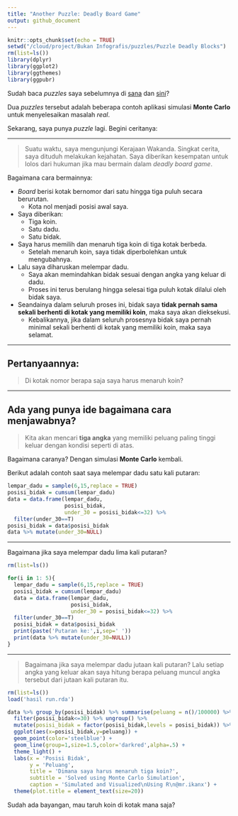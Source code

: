 ```yaml
---
title: "Another Puzzle: Deadly Board Game"
output: github_document
---
```


```r
knitr::opts_chunk$set(echo = TRUE)
setwd("/cloud/project/Bukan Infografis/puzzles/Puzzle Deadly Blocks")
rm(list=ls())
library(dplyr)
library(ggplot2)
library(ggthemes)
library(ggpubr)
```

Sudah baca _puzzles_ saya sebelumnya di [sana](https://ikanx101.github.io/blog/puzzle-usia/) dan [sini](https://ikanx101.github.io/blog/elevator-problem/)?

Dua _puzzles_ tersebut adalah beberapa contoh aplikasi simulasi __Monte Carlo__ untuk menyelesaikan masalah _real_.

Sekarang, saya punya _puzzle_ lagi. Begini ceritanya:

____

> Suatu waktu, saya mengunjungi Kerajaan Wakanda. Singkat cerita, saya dituduh melakukan kejahatan. Saya diberikan kesempatan untuk lolos dari hukuman jika mau bermain dalam _deadly board game_.

Bagaimana cara bermainnya:

* _Board_ berisi kotak bernomor dari satu hingga tiga puluh secara berurutan.
  * Kota nol menjadi posisi awal saya.
* Saya diberikan:
  * Tiga koin.
  * Satu dadu.
  * Satu bidak.
* Saya harus memilih dan menaruh tiga koin di tiga kotak berbeda. 
  * Setelah menaruh koin, saya tidak diperbolehkan untuk mengubahnya. 
* Lalu saya diharuskan melempar dadu.
  * Saya akan memindahkan bidak sesuai dengan angka yang keluar di dadu. 
  * Proses ini terus berulang hingga selesai tiga puluh kotak dilalui oleh bidak saya.
* Seandainya dalam seluruh proses ini, bidak saya __tidak pernah sama sekali berhenti di kotak yang memiliki koin__, maka saya akan dieksekusi. 
  * Kebalikannya, jika dalam seluruh prosesnya bidak saya pernah minimal sekali berhenti di kotak yang memiliki koin, maka saya selamat.
  
____

## Pertanyaannya:

> Di kotak nomor berapa saja saya harus menaruh koin?

___

## Ada yang punya ide bagaimana cara menjawabnya?

> Kita akan mencari __tiga angka__ yang memiliki peluang paling tinggi keluar dengan kondisi seperti di atas.

Bagaimana caranya? Dengan simulasi __Monte Carlo__ kembali.

Berikut adalah contoh saat saya melempar dadu satu kali putaran:

```r
lempar_dadu = sample(6,15,replace = TRUE)
posisi_bidak = cumsum(lempar_dadu)
data = data.frame(lempar_dadu,
                  posisi_bidak,
                  under_30 = posisi_bidak<=32) %>% 
  filter(under_30==T)
posisi_bidak = data$posisi_bidak
data %>% mutate(under_30=NULL)
```

_____

Bagaimana jika saya melempar dadu lima kali putaran?

```r
rm(list=ls())

for(i in 1: 5){
  lempar_dadu = sample(6,15,replace = TRUE)
  posisi_bidak = cumsum(lempar_dadu)
  data = data.frame(lempar_dadu,
                    posisi_bidak,
                    under_30 = posisi_bidak<=32) %>% 
  filter(under_30==T)
  posisi_bidak = data$posisi_bidak
  print(paste('Putaran ke:',i,sep=' '))
  print(data %>% mutate(under_30=NULL))
}
```

_____

> Bagaimana jika saya melempar dadu jutaan kali putaran? Lalu setiap angka yang keluar akan saya hitung berapa peluang muncul angka tersebut dari jutaan kali putaran itu.

```r
rm(list=ls())
load('hasil run.rda')

data %>% group_by(posisi_bidak) %>% summarise(peluang = n()/100000) %>%
  filter(posisi_bidak<=30) %>% ungroup() %>% 
  mutate(posisi_bidak = factor(posisi_bidak,levels = posisi_bidak)) %>%
  ggplot(aes(x=posisi_bidak,y=peluang)) + 
  geom_point(color='steelblue') +
  geom_line(group=1,size=1.5,color='darkred',alpha=.5) +
  theme_light() +
  labs(x = 'Posisi Bidak',
       y = 'Peluang',
       title = 'Dimana saya harus menaruh tiga koin?',
       subtitle = 'Solved using Monte Carlo Simulation',
       caption = 'Simulated and Visualized\nUsing R\n@mr.ikanx') +
  theme(plot.title = element_text(size=20))
```

Sudah ada bayangan, mau taruh koin di kotak mana saja?